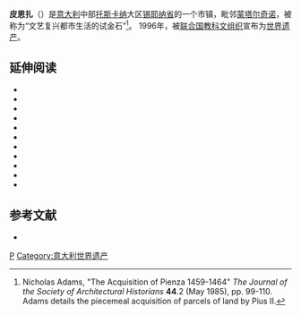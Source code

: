 {{Infobox CityIT |
  img_coa           =|
  official_name              = Comune di Pienza|
  name=皮恩扎|
  mapx=43.07|
  mapy=11.69|
  region            = [[托斯卡纳|托斯卡纳]] |
  province          = [[锡耶纳省|锡耶纳省]]  |
  elevation_m          = 491|
  area_total_km2   = 122|
  population_as_of  = 2005年|
  population_total = 2231|
  population_density_km2 = 18|
  timezone          = [[欧洲中部时间|欧洲中部时间]], [[Coordinated_Universal_Time|UTC]]+1 |
  coordinates       = {{coord|43|04|43|N|11|40|44|E}}|
  frazioni          =|
  telephone         = 0578|
  postalcode        = 56026 |
  gentilic          = |
  saint             =使徒圣安德烈|
  day               = 11月30日|
  mayor             = Marco Del Ciondolo|
  website           = [http://www.comunedipienza.it/ www.comunedipienza.it] |
}}
{{Infobox World Heritage Site
|zh_name = 皮恩扎城历史中心|
|en_name         = Historic Centre of the City of Pienza
|fr_name=Centre historique de la ville de Pienza
|site_img       = File:Dom Fassade3- s.jpg
|site_img_capt =[[皮恩扎主教座堂|皮恩扎主教座堂]]
| country = {{ITA}}
| Type        = Cultural
| criterion_c    = i, ii, iv
| ID          = 789
| Region = 欧洲和北美地区
| rg_year        = 1996
| Session     = 20th
| org_url        = http://whc.unesco.org/en/list/789
}}
'''皮恩扎'''（{{lang-it|Pienza}}）是[[意大利|意大利]]中部[[托斯卡纳|托斯卡纳]]大区[[锡耶纳省|锡耶纳省]]的一个市镇，毗邻[[蒙塔尔奇诺|蒙塔尔奇诺]]，被称为“文艺复兴都市生活的试金石”<ref>Nicholas Adams, "The Acquisition of Pienza 1459-1464" ''The Journal of the Society of Architectural Historians'' '''44'''.2 (May 1985), pp. 99-110. Adams details the piecemeal acquisition of parcels of land by Pius II.</ref>。 1996年，被[[联合国教科文组织|联合国教科文组织]]宣布为[[世界遗产|世界遗产]]。

==延伸阅读==
* {{cite journal |last=Adams |first=Nicholas |date=May 1985 |title=The Acquisition of Pienza, 1459-1464 |journal=Journal of the Society of Architectural Historians |volume=44 |issue=2 |pages=99–110 }}
* {{cite book |last=Adams |first=Nicholas |editor1-last=Zimmerman |editor1-first=Susan |editor2-last=Weissman |editor2-first=Ronald |title=Urban Life in the Renaissance |location=Newark |publisher=Univ. of Delaware Press |date=1989 |chapter=The Construction of Pienza (1459-1464) and the Consequences of Renovatio |pages=50–79}}
* {{cite book |last=Carli |first=Enzo |date=1966 |title=Pienza: la Citta di Pio II |location=Rome |publisher=Editalia}}
* {{cite book |last1=Cataldi |first1=Giancarlo |last2=Formichi |first2=Fausto |date=2007 |title=Pienza Forma Urbis |location=Florence |publisher=Aion Edizioni}}
* {{cite journal|last=Mack|first=Charles|date=2012|title=Beyond the Monumental:The Semiotics of Papal Authority in Renaissance Pienza|journal=Southeastern College Art Conference Review|volume=16|issue=2|pages=124–50}}
* {{cite book |last= Mack|first=Charles |date=1987 |title=Pienza: the Creation of a Renaissance City |url= https://archive.org/details/pienzacreationof00mack|url-access= registration|location=Ithaca |publisher=Cornell University Press}}
* {{cite book |last=Mayernik |first=David |date=2003 |title=Timeless Cities: An Architect's Reflections on Renaissance Italy |url=https://archive.org/details/timelesscitiesar0000maye |location=Boulder, CO |publisher=Westview Press}}
* {{cite book |last=Piccolomini |first=Aeneas Silvius |translator-last=Gragg |translator-first=Florence |editor-last=Gabel |editor-first=Leona |date=1959 |title=Memoirs of a Renaissance Pope |location=New York |publisher=Capricorn Books}}
* {{cite book |last=Pieper |first=Jan |date=1997 |title=Pienza: der Entwurf einer humanistischen Weltansicht |location=Stuttgart |publisher=Axel Menges }}
* {{cite book |last=Smith |first=Christine |date=1992 |title=Architecture in the Culture of Early Humanism: Ethics, Aesthetics, and Eloquence, 1400-1470 |location=Oxford |publisher=Oxford University Press}}
* {{cite book |last=Tönnesmann |first=Andreas |date=2013 |orig-year=First published 1990 |title=Pienza: Städtebau und Humanismus |language=de |location=Munich |publisher=Hirmer |edition=3rd |isbn=978-3-8031-2717-4 }}

== 参考文献 ==
* {{cite book|first=Charles|last=Mack|title=Pienza: the Creation of a Renaissance City|url=https://archive.org/details/pienzacreationof00mack|location=Ithaca|publisher=Cornell University Press|year=1987}}
{{reflist}}
{{意大利世界遗产}}
{{Landmarks of Tuscany}}
{{錫耶納省市鎮}}

{{Authority control}}
[[Category:锡耶纳省市镇|P]]
[[Category:意大利世界遗产|Category:意大利世界遗产]]